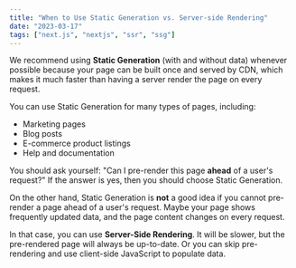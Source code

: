 ```yaml
---
title: "When to Use Static Generation vs. Server-side Rendering"
date: "2023-03-17"
tags: ["next.js", "nextjs", "ssr", "ssg"]
---
```


<CustomImage
  src="https://raw.githubusercontent.com/JimTK16/blogposts/main/images/download.png"
  alt="ChatGPT"
/>

We recommend using **Static Generation** (with and without data) whenever possible because your page can be built once and served by CDN, which makes it much faster than having a server render the page on every request.

You can use Static Generation for many types of pages, including:

- Marketing pages
- Blog posts
- E-commerce product listings
- Help and documentation

You should ask yourself: "Can I pre-render this page **ahead** of a user's request?" If the answer is yes, then you should choose Static Generation.

On the other hand, Static Generation is **not** a good idea if you cannot pre-render a page ahead of a user's request. Maybe your page shows frequently updated data, and the page content changes on every request.

In that case, you can use **Server-Side Rendering**. It will be slower, but the pre-rendered page will always be up-to-date. Or you can skip pre-rendering and use client-side JavaScript to populate data.

